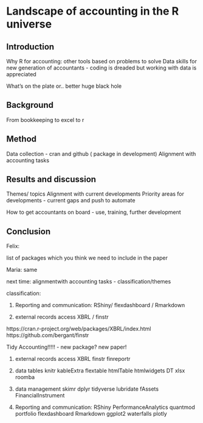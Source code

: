 # Landscape of accounting in the R universe


## Introduction
Why R for accounting: other tools based on problems to solve
Data skills for new generation of accountants - coding is dreaded but working with data is appreciated

What’s on the plate or.. better huge black hole

## Background
From bookkeeping to excel to r

## Method
Data collection - cran and github ( package in development)
Alignment with accounting tasks

## Results and discussion
Themes/ topics
Alignment with current developments
Priority areas for developments - current gaps and push to automate

How to get accountants on board - use, training, further development

## Conclusion


Felix: 

list of packages which you think we need to include in the paper

Maria: same

next time: alignmentwith accounting tasks - classification/themes


classification:

1. Reporting and communication:
RShiny/ flexdashboard / Rmarkdown

2. external records access
XBRL / finstr

https://cran.r-project.org/web/packages/XBRL/index.html
https://github.com/bergant/finstr


Tidy Accounting!!!!! - new package? new paper!

1. external records access
XBRL
finstr
finreportr

2. data tables
knitr
kableExtra
flextable
htmlTable
htmlwidgets
DT
xlsx
roomba

3. data management
skimr
dplyr
tidyverse
lubridate
fAssets
FinancialInstrument

4. Reporting and communication:
RShiny
PerformanceAnalytics
quantmod
portfolio
flexdashboard
Rmarkdown
ggplot2
waterfalls
plotly
